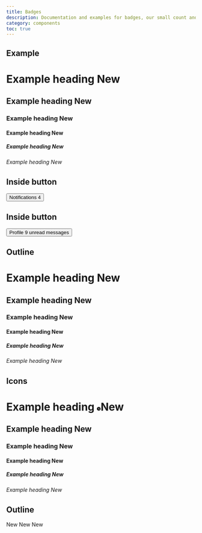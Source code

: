 ```yaml
---
title: Badges
description: Documentation and examples for badges, our small count and labeling component.
category: components
toc: true
---
```


## Example
<Snippet>
    <Fragment slot="html">
        <h1>Example heading <span class="badge">New</span></h1>
        <h2>Example heading <span class="badge">New</span></h2>
        <h3>Example heading <span class="badge">New</span></h3>
        <h4>Example heading <span class="badge">New</span></h4>
        <h5>Example heading <span class="badge">New</span></h5>
        <h6>Example heading <span class="badge">New</span></h6>
    </Fragment>
</Snippet>

## Inside button
<Snippet>
    <Fragment slot="html">
        <button type="button" class="btn btn-primary">
            Notifications <span class="badge">4</span>
        </button>
    </Fragment>
</Snippet>

## Inside button
<Snippet>
    <Fragment slot="html">
        <button type="button" class="btn btn-primary">
            Profile <span class="badge">9</span>
            <span class="sr">unread messages</span>
        </button>
    </Fragment>
</Snippet>

## Outline
<Snippet>
    <Fragment slot="html">
        <h1>Example heading <span class="badge">New</span></h1>
        <h2>Example heading <span class="badge">New</span></h2>
        <h3>Example heading <span class="badge">New</span></h3>
        <h4>Example heading <span class="badge">New</span></h4>
        <h5>Example heading <span class="badge">New</span></h5>
        <h6>Example heading <span class="badge">New</span></h6>
    </Fragment>
</Snippet>

## Icons
<Snippet>
    <Fragment slot="html">
        <h1>Example heading <span class="badge"><svg width="10" height="10" aria-hidden="true" xmlns="http://www.w3.org/2000/svg" fill="currentColor"
                                                     viewBox="0 0 20 20">
                <path
                    d="M10 0a10 10 0 1 0 10 10A10.011 10.011 0 0 0 10 0Zm3.982 13.982a1 1 0 0 1-1.414 0l-3.274-3.274A1.012 1.012 0 0 1 9 10V6a1 1 0 0 1 2 0v3.586l2.982 2.982a1 1 0 0 1 0 1.414Z"/></svg>New</span></h1>
        <h2>Example heading <span class="badge">New</span></h2>
        <h3>Example heading <span class="badge">New</span></h3>
        <h4>Example heading <span class="badge">New</span></h4>
        <h5>Example heading <span class="badge">New</span></h5>
        <h6>Example heading <span class="badge">New</span></h6>
    </Fragment>
</Snippet>

## Outline
<Snippet>
    <Fragment slot="html">
        <span class="badge"
              style="--xii-badge-background: transparent; --xii-badge-color: red; --xii-badge-border: 1px solid red;">New</span>
        <span class="badge"
              style="--xii-badge-background: transparent; --xii-badge-color: green; --xii-badge-border: 1px solid green;">New</span>
        <span class="badge"
              style="--xii-badge-background: transparent; --xii-badge-color: yellow; --xii-badge-border: 1px solid yellow;">New</span>
    </Fragment>
</Snippet>